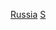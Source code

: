 {{Catnav|頁面分類|各種主題的頁面分類|按國家分類|各國人物|俄罗斯人}}
{{Catnav|頁面分類|人物|各國人物|俄罗斯人}}
{{Catnav|頁面分類|人物|各職業人物|运动员|射击运动员}}
{{Catnav|頁面分類|...|球類運動|射击|射击运动员}}

[[Category:各國射擊運動員|Russia]]
[[Category:俄羅斯運動員|S]]